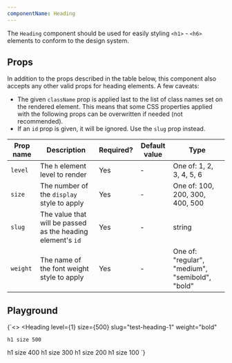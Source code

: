 ```yaml
---
componentName: Heading
---
```


The `Heading` component should be used for easily styling `<h1>` - `<h6>` elements to conform to the design system.

## Props

In addition to the props described in the table below, this component also accepts any other valid props for heading elements. A few caveats:

- The given `className` prop is applied last to the list of class names set on the rendered element. This means that some CSS properties applied with the following props can be overwritten if needed (not recommended).
- If an `id` prop is given, it will be ignored. Use the `slug` prop instead.

| Prop name | Description                                                 | Required? | Default value | Type                                            |
| --------- | ----------------------------------------------------------- | --------- | ------------- | ----------------------------------------------- |
| `level`   | The `h` element level to render                             | Yes       | -             | One of: 1, 2, 3, 4, 5, 6                        |
| `size`    | The number of the `display` style to apply                  | Yes       | -             | One of: 100, 200, 300, 400, 500                 |
| `slug`    | The value that will be passed as the heading element's `id` | Yes       | -             | string                                          |
| `weight`  | The name of the font weight style to apply                  | Yes       | -             | One of: "regular", "medium", "semibold", "bold" |

## Playground

<LiveComponent>{`<>
  <Heading
    level={1}
    size={500}
    slug="test-heading-1"
    weight="bold"
  >
    h1 size 500
  </Heading>
  <Heading
    level={1}
    size={400}
    slug="test-heading-2"
    weight="bold"
  >
    h1 size 400
  </Heading>
  <Heading
    level={1}
    size={300}
    slug="test-heading-3"
    weight="bold"
  >
    h1 size 300
  </Heading>
  <Heading
    level={1}
    size={200}
    slug="test-heading-4"
    weight="bold"
  >
    h1 size 200
  </Heading>
  <Heading
    level={1}
    size={100}
    slug="test-heading-5"
    weight="bold"
  >
    h1 size 100
  </Heading>
</>`}</LiveComponent>
